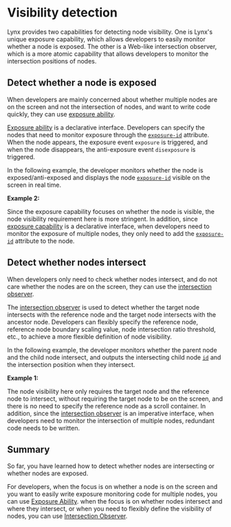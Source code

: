 
# Visibility detection

Lynx provides two capabilities for detecting node visibility. One is Lynx's unique exposure capability, which allows developers to easily monitor whether a node is exposed. The other is a Web-like intersection observer, which is a more atomic capability that allows developers to monitor the intersection positions of nodes.

## Detect whether a node is exposed

When developers are mainly concerned about whether multiple nodes are on the screen and not the intersection of nodes, and want to write code quickly, they can use [exposure ability](./visibility-detection/exposure-ability.mdx).

[Exposure ability](./visibility-detection/exposure-ability.mdx) is a declarative interface. Developers can specify the nodes that need to monitor exposure through the [`exposure-id`](../../api/elements/built-in/view.mdx#exposure-id) attribute. When the node appears, the exposure event `exposure` is triggered, and when the node disappears, the anti-exposure event `disexposure` is triggered.

In the following example, the developer monitors whether the node is exposed/anti-exposed and displays the node [`exposure-id`](../../api/elements/built-in/view.mdx#exposure-id) visible on the screen in real time.

**Example 2:**

<Go
  example="event"
  defaultFile="src/visibility_expose/index.tsx"
  defaultEntryFile="dist/visibility_expose.lynx.bundle"
  img="https://lf-lynx.tiktok-cdns.com/obj/lynx-artifacts-oss-sg/lynx-website/assets/doc/event/visibility_expose.gif"
  highlight="{8-12,14-21,62}"
  entry="src/visibility_expose"
/>

Since the exposure capability focuses on whether the node is visible, the node visibility requirement here is more stringent. In addition, since [exposure capability](./visibility-detection/exposure-ability.mdx) is a declarative interface, when developers need to monitor the exposure of multiple nodes, they only need to add the [`exposure-id`](../../api/elements/built-in/view.mdx#exposure-id) attribute to the node.

## Detect whether nodes intersect

When developers only need to check whether nodes intersect, and do not care whether the nodes are on the screen, they can use the [intersection observer](./visibility-detection/intersection-observer.mdx).

The [intersection observer](./visibility-detection/intersection-observer.mdx) is used to detect whether the target node intersects with the reference node and the target node intersects with the ancestor node. Developers can flexibly specify the reference node, reference node boundary scaling value, node intersection ratio threshold, etc., to achieve a more flexible definition of node visibility.

In the following example, the developer monitors whether the parent node and the child node intersect, and outputs the intersecting child node [`id`](../../api/elements/built-in/view.mdx#id) and the intersection position when they intersect.

**Example 1:**

<Go
  example="event"
  defaultFile="src/visibility_intersection/index.tsx"
  defaultEntryFile="dist/visibility_intersection.lynx.bundle"
  img="https://lf-lynx.tiktok-cdns.com/obj/lynx-artifacts-oss-sg/lynx-website/assets/doc/event/visibility_intersection.gif"
  highlight="{8-24}"
  entry="src/visibility_intersection"
/>

The node visibility here only requires the target node and the reference node to intersect, without requiring the target node to be on the screen, and there is no need to specify the reference node as a scroll container. In addition, since the [intersection observer](./visibility-detection/intersection-observer.mdx) is an imperative interface, when developers need to monitor the intersection of multiple nodes, redundant code needs to be written.

## Summary

So far, you have learned how to detect whether nodes are intersecting or whether nodes are exposed.

For developers, when the focus is on whether a node is on the screen and you want to easily write exposure monitoring code for multiple nodes, you can use [Exposure Ability](./visibility-detection/exposure-ability.mdx). when the focus is on whether nodes intersect and where they intersect, or when you need to flexibly define the visibility of nodes, you can use [Intersection Observer](./visibility-detection/intersection-observer.mdx).
